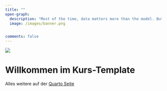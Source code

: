 ```yaml
---
title: ""
open-graph:
  description: "Most of the time, data matters more than the model. But what is reality without model?"
  image: /images/banner.png


comments: false
---
```


<style>
  body {
  background-image: url("");
  background-size: cover;
  background-repeat: no-repeat;
}
  
</style>



![](//images/climatroof-sp.jpg)

# Willkommen im Kurs-Template

Alles weitere auf der [Quarto Seite](https://quarto.org/docs/websites/)

